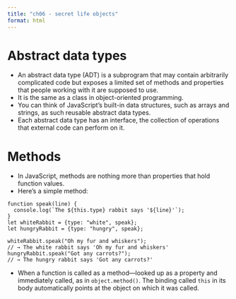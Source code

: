 ```yaml
---
title: "ch06 - secret life objects"
format: html
---
```


# Abstract data types

- An abstract data type (ADT) is a subprogram that may contain arbitrarily complicated code but exposes a limited set of methods and properties that people working with it are supposed to use. 
- It is the same as a class in object-oriented programming.
- You can think of JavaScript’s built-in data structures, such as arrays and strings, as such reusable abstract data types.
- Each abstract data type has an interface, the collection of operations that external code can perform on it.

# Methods

-  In JavaScript, methods are nothing more than properties that hold function values.
- Here's a simple method:

```ojs
function speak(line) {
  console.log(`The ${this.type} rabbit says '${line}'`);
}
let whiteRabbit = {type: "white", speak};
let hungryRabbit = {type: "hungry", speak};

whiteRabbit.speak("Oh my fur and whiskers");
// → The white rabbit says 'Oh my fur and whiskers'
hungryRabbit.speak("Got any carrots?");
// → The hungry rabbit says 'Got any carrots?'
```

- When a function is called as a method—looked up as a property and immediately called, as in `object.method()`. The binding called `this` in its body automatically points at the object on which it was called.

